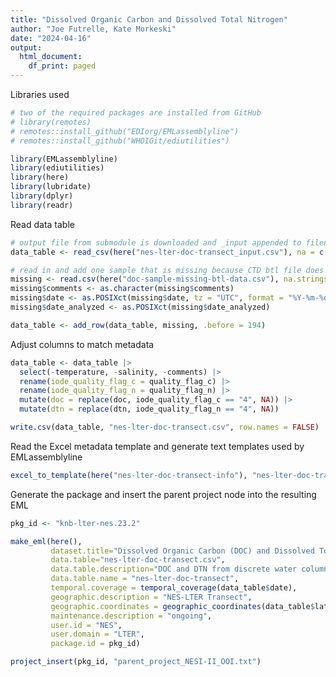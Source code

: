 ```yaml
---
title: "Dissolved Organic Carbon and Dissolved Total Nitrogen"
author: "Joe Futrelle, Kate Morkeski"
date: "2024-04-16"
output:
  html_document:
    df_print: paged
---
```


Libraries used

```r
# two of the required packages are installed from GitHub
# library(remotes)
# remotes::install_github("EDIorg/EMLassemblyline")
# remotes::install_github("WHOIGit/ediutilities")

library(EMLassemblyline)
library(ediutilities)
library(here)
library(lubridate)
library(dplyr)
library(readr)

```

Read data table

```r
# output file from submodule is downloaded and _input appended to filename to allow for column modifications below
data_table <- read_csv(here("nes-lter-doc-transect_input.csv"), na = c("nan", "NaN", ""))

# read in and add one sample that is missing because CTD btl file does not exist
missing <- read.csv(here("doc-sample-missing-btl-data.csv"), na.strings = c("nan", "NaN", ""))
missing$comments <- as.character(missing$comments)
missing$date <- as.POSIXct(missing$date, tz = "UTC", format = "%Y-%m-%d %H:%M:%S")
missing$date_analyzed <- as.POSIXct(missing$date_analyzed)

data_table <- add_row(data_table, missing, .before = 194)

```
Adjust columns to match metadata

```r

data_table <- data_table |> 
  select(-temperature, -salinity, -comments) |>
  rename(iode_quality_flag_c = quality_flag_c) |>
  rename(iode_quality_flag_n = quality_flag_n) |>
  mutate(doc = replace(doc, iode_quality_flag_c == "4", NA)) |>
  mutate(dtn = replace(dtn, iode_quality_flag_n == "4", NA))

write.csv(data_table, "nes-lter-doc-transect.csv", row.names = FALSE)

```


Read the Excel metadata template and generate text templates used by
EMLassemblyline

```r
excel_to_template(here("nes-lter-doc-transect-info"), "nes-lter-doc-transect", rights="CC0", data_table=data_table)
```
Generate the package and insert the parent project node into the resulting EML

```r
pkg_id <- "knb-lter-nes.23.2"

make_eml(here(),
         dataset.title="Dissolved Organic Carbon (DOC) and Dissolved Total Nitrogen (DTN) from Northeast U.S. Shelf Long Term Ecological Research (NES-LTER) Transect cruises, ongoing since 2022",
         data.table="nes-lter-doc-transect.csv",
         data.table.description="DOC and DTN from discrete water column samples on NES-LTER cruises",
         data.table.name = "nes-lter-doc-transect",
         temporal.coverage = temporal_coverage(data_table$date),
         geographic.description = "NES-LTER Transect",
         geographic.coordinates = geographic_coordinates(data_table$latitude, data_table$longitude),
         maintenance.description = "ongoing",
         user.id = "NES",
         user.domain = "LTER",
         package.id = pkg_id)

project_insert(pkg_id, "parent_project_NESI-II_OOI.txt")
```
